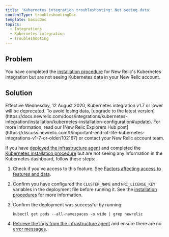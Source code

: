 ```yaml
---
title: 'Kubernetes integration troubleshooting: Not seeing data'
contentType: troubleshootingDoc
template: basicDoc
topics:
  - Integrations
  - Kubernetes integration
  - Troubleshooting
---
```


## Problem

You have completed the [installation procedure](/docs/kubernetes-monitoring-integration#install) for New Relic's Kubernetes integration but are not seeing Kubernetes data in your New Relic account.

## Solution

<Callout variant="important">
  Effective Wednesday, 12 August 2020, Kubernetes integration v1.7 or lower will be deprecated. To avoid losing data, [upgrade to the latest version](https://docs.newrelic.com/docs/integrations/kubernetes-integration/installation/kubernetes-installation-configuration#update). For more information, read our [New Relic Explorers Hub post](https://discuss.newrelic.com/t/important-end-of-life-kubernetes-integrations-v1-7-or-older/102167) or contact your New Relic account team.
</Callout>

If you have [deployed the infrastructure agent](#install) and completed the [Kubernetes installation procedure](/docs/kubernetes-monitoring-integration#install) but are not seeing any information in the Kubernetes dashboard, follow these steps:

1. Check if you've access to this feature. See [Factors affecting access to features and data](/docs/accounts/accounts-billing/general-account-settings/factors-affecting-access-features-data).
2. Confirm you have configured the `CLUSTER_NAME` and `NRI_LICENSE_KEY` variables in the deployment file before running it. See the [installation procedures](/docs/integrations/host-integrations/host-integrations-list/kubernetes-monitoring-integration#install) for more information.
3. Confirm the deployment was successful by running:

   ```
   kubectl get pods --all-namespaces -o wide | grep newrelic
   ```
4. [Retrieve the logs from the infrastructure agent](/docs/integrations/kubernetes-integration/troubleshooting/get-logs-version) and ensure there are no [error messages](/docs/integrations/host-integrations/troubleshooting/kubernetes-integration-troubleshooting-error-messages).
